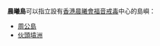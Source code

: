 '''晨曦島'''可以指立設有[[香港晨曦會|香港晨曦會]][[福音戒毒|福音戒毒]]中心的島嶼：

*[[周公島|周公島]]
*[[伙頭墳洲|伙頭墳洲]]

{{disambig|Cat=三字中国地名消歧义}}